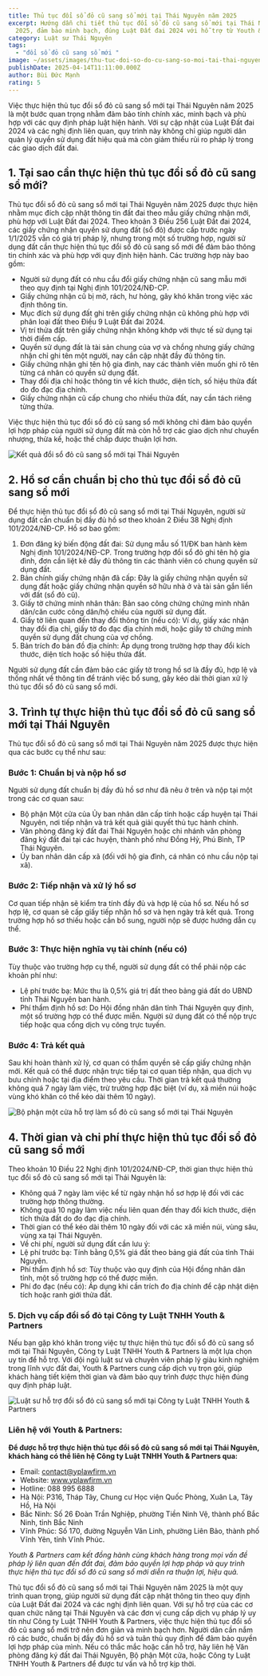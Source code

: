 ```yaml
---
title: Thủ tục đổi sổ đỏ cũ sang sổ mới tại Thái Nguyên năm 2025
excerpt: Hướng dẫn chi tiết thủ tục đổi sổ đỏ cũ sang sổ mới tại Thái Nguyên
  2025, đảm bảo minh bạch, đúng Luật Đất đai 2024 với hỗ trợ từ Youth & Partners
category: Luật sư Thái Nguyên
tags:
  - "đổi sổ đỏ cũ sang sổ mới "
image: ~/assets/images/thu-tuc-doi-so-do-cu-sang-so-moi-tai-thai-nguyen-2025.jpg
publishDate: 2025-04-14T11:11:00.000Z
author: Bùi Đức Mạnh
rating: 5
---
```

Việc thực hiện thủ tục đổi sổ đỏ cũ sang sổ mới tại Thái Nguyên năm 2025 là một bước quan trọng nhằm đảm bảo tính chính xác, minh bạch và phù hợp với các quy định pháp luật hiện hành. Với sự cập nhật của Luật Đất đai 2024 và các nghị định liên quan, quy trình này không chỉ giúp người dân quản lý quyền sử dụng đất hiệu quả mà còn giảm thiểu rủi ro pháp lý trong các giao dịch đất đai. 

## 1. Tại sao cần thực hiện thủ tục đổi sổ đỏ cũ sang sổ mới?

Thủ tục đổi sổ đỏ cũ sang sổ mới tại Thái Nguyên năm 2025 được thực hiện nhằm mục đích cập nhật thông tin đất đai theo mẫu giấy chứng nhận mới, phù hợp với Luật Đất đai 2024. Theo khoản 3 Điều 256 Luật Đất đai 2024, các giấy chứng nhận quyền sử dụng đất (sổ đỏ) được cấp trước ngày 1/1/2025 vẫn có giá trị pháp lý, nhưng trong một số trường hợp, người sử dụng đất cần thực hiện thủ tục đổi sổ đỏ cũ sang sổ mới để đảm bảo thông tin chính xác và phù hợp với quy định hiện hành. Các trường hợp này bao gồm:

* Người sử dụng đất có nhu cầu đổi giấy chứng nhận cũ sang mẫu mới theo quy định tại Nghị định 101/2024/NĐ-CP.
* Giấy chứng nhận cũ bị mờ, rách, hư hỏng, gây khó khăn trong việc xác định thông tin.
* Mục đích sử dụng đất ghi trên giấy chứng nhận cũ không phù hợp với phân loại đất theo Điều 9 Luật Đất đai 2024.
* Vị trí thửa đất trên giấy chứng nhận không khớp với thực tế sử dụng tại thời điểm cấp.
* Quyền sử dụng đất là tài sản chung của vợ và chồng nhưng giấy chứng nhận chỉ ghi tên một người, nay cần cập nhật đầy đủ thông tin.
* Giấy chứng nhận ghi tên hộ gia đình, nay các thành viên muốn ghi rõ tên từng cá nhân có quyền sử dụng đất.
* Thay đổi địa chỉ hoặc thông tin về kích thước, diện tích, số hiệu thửa đất do đo đạc địa chính.
* Giấy chứng nhận cũ cấp chung cho nhiều thửa đất, nay cần tách riêng từng thửa.

Việc thực hiện thủ tục đổi sổ đỏ cũ sang sổ mới không chỉ đảm bảo quyền lợi hợp pháp của người sử dụng đất mà còn hỗ trợ các giao dịch như chuyển nhượng, thừa kế, hoặc thế chấp được thuận lợi hơn.

![Kết quả đổi sổ đỏ cũ sang sổ mới tại Thái Nguyên](~/assets/images/ket-qua-doi-so-do-cu-sang-so-moi-tai-thai-nguyen.jpg "Kết quả đổi sổ đỏ cũ sang sổ mới tại Thái Nguyên")

## 2. Hồ sơ cần chuẩn bị cho thủ tục đổi sổ đỏ cũ sang sổ mới

Để thực hiện thủ tục đổi sổ đỏ cũ sang sổ mới tại Thái Nguyên, người sử dụng đất cần chuẩn bị đầy đủ hồ sơ theo khoản 2 Điều 38 Nghị định 101/2024/NĐ-CP. Hồ sơ bao gồm:

1. Đơn đăng ký biến động đất đai: Sử dụng mẫu số 11/ĐK ban hành kèm Nghị định 101/2024/NĐ-CP. Trong trường hợp đổi sổ đỏ ghi tên hộ gia đình, đơn cần liệt kê đầy đủ thông tin các thành viên có chung quyền sử dụng đất.
2. Bản chính giấy chứng nhận đã cấp: Đây là giấy chứng nhận quyền sử dụng đất hoặc giấy chứng nhận quyền sở hữu nhà ở và tài sản gắn liền với đất (sổ đỏ cũ).
3. Giấy tờ chứng minh nhân thân: Bản sao công chứng chứng minh nhân dân/căn cước công dân/hộ chiếu của người sử dụng đất.
4. Giấy tờ liên quan đến thay đổi thông tin (nếu có): Ví dụ, giấy xác nhận thay đổi địa chỉ, giấy tờ đo đạc địa chính mới, hoặc giấy tờ chứng minh quyền sử dụng đất chung của vợ chồng.
5. Bản trích đo bản đồ địa chính: Áp dụng trong trường hợp thay đổi kích thước, diện tích hoặc số hiệu thửa đất.

Người sử dụng đất cần đảm bảo các giấy tờ trong hồ sơ là đầy đủ, hợp lệ và thống nhất về thông tin để tránh việc bổ sung, gây kéo dài thời gian xử lý thủ tục đổi sổ đỏ cũ sang sổ mới.

## 3. Trình tự thực hiện thủ tục đổi sổ đỏ cũ sang sổ mới tại Thái Nguyên

Thủ tục đổi sổ đỏ cũ sang sổ mới tại Thái Nguyên năm 2025 được thực hiện qua các bước cụ thể như sau:

### Bước 1: Chuẩn bị và nộp hồ sơ

Người sử dụng đất chuẩn bị đầy đủ hồ sơ như đã nêu ở trên và nộp tại một trong các cơ quan sau:

* Bộ phận Một cửa của Ủy ban nhân dân cấp tỉnh hoặc cấp huyện tại Thái Nguyên, nơi tiếp nhận và trả kết quả giải quyết thủ tục hành chính.
* Văn phòng đăng ký đất đai Thái Nguyên hoặc chi nhánh văn phòng đăng ký đất đai tại các huyện, thành phố như Đồng Hỷ, Phú Bình, TP Thái Nguyên.
* Ủy ban nhân dân cấp xã (đối với hộ gia đình, cá nhân có nhu cầu nộp tại xã).

### Bước 2: Tiếp nhận và xử lý hồ sơ

Cơ quan tiếp nhận sẽ kiểm tra tính đầy đủ và hợp lệ của hồ sơ. Nếu hồ sơ hợp lệ, cơ quan sẽ cấp giấy tiếp nhận hồ sơ và hẹn ngày trả kết quả. Trong trường hợp hồ sơ thiếu hoặc cần bổ sung, người nộp sẽ được hướng dẫn cụ thể.

### Bước 3: Thực hiện nghĩa vụ tài chính (nếu có)

Tùy thuộc vào trường hợp cụ thể, người sử dụng đất có thể phải nộp các khoản phí như:

* Lệ phí trước bạ: Mức thu là 0,5% giá trị đất theo bảng giá đất do UBND tỉnh Thái Nguyên ban hành.
* Phí thẩm định hồ sơ: Do Hội đồng nhân dân tỉnh Thái Nguyên quy định, một số trường hợp có thể được miễn. Người sử dụng đất có thể nộp trực tiếp hoặc qua cổng dịch vụ công trực tuyến.

### Bước 4: Trả kết quả

Sau khi hoàn thành xử lý, cơ quan có thẩm quyền sẽ cấp giấy chứng nhận mới. Kết quả có thể được nhận trực tiếp tại cơ quan tiếp nhận, qua dịch vụ bưu chính hoặc tại địa điểm theo yêu cầu. Thời gian trả kết quả thường không quá 7 ngày làm việc, trừ trường hợp đặc biệt (ví dụ, xã miền núi hoặc vùng khó khăn có thể kéo dài thêm 10 ngày).

![Bộ phận một cửa hỗ trợ làm sổ đỏ cũ sang sổ mới tại Thái Nguyên](~/assets/images/bo-phan-mot-cua-ho-tro-lam-so-do-cu-sang-so-moi-tai-thai-nguyen.jpg "Bộ phận một cửa hỗ trợ làm sổ đỏ cũ sang sổ mới tại Thái Nguyên")

## 4. Thời gian và chi phí thực hiện thủ tục đổi sổ đỏ cũ sang sổ mới

Theo khoản 10 Điều 22 Nghị định 101/2024/NĐ-CP, thời gian thực hiện thủ tục đổi sổ đỏ cũ sang sổ mới tại Thái Nguyên là:

* Không quá 7 ngày làm việc kể từ ngày nhận hồ sơ hợp lệ đối với các trường hợp thông thường.
* Không quá 10 ngày làm việc nếu liên quan đến thay đổi kích thước, diện tích thửa đất do đo đạc địa chính.
* Thời gian có thể kéo dài thêm 10 ngày đối với các xã miền núi, vùng sâu, vùng xa tại Thái Nguyên.
* Về chi phí, người sử dụng đất cần lưu ý:
* Lệ phí trước bạ: Tính bằng 0,5% giá đất theo bảng giá đất của tỉnh Thái Nguyên.
* Phí thẩm định hồ sơ: Tùy thuộc vào quy định của Hội đồng nhân dân tỉnh, một số trường hợp có thể được miễn.
* Phí đo đạc (nếu có): Áp dụng khi cần trích đo địa chính để cập nhật diện tích hoặc ranh giới thửa đất.

### 5. Dịch vụ cấp đổi sổ đỏ tại Công ty Luật TNHH Youth & Partners

Nếu bạn gặp khó khăn trong việc tự thực hiện thủ tục đổi sổ đỏ cũ sang sổ mới tại Thái Nguyên, Công ty Luật TNHH Youth & Partners là một lựa chọn uy tín để hỗ trợ. Với đội ngũ luật sư và chuyên viên pháp lý giàu kinh nghiệm trong lĩnh vực đất đai, Youth & Partners cung cấp dịch vụ trọn gói, giúp khách hàng tiết kiệm thời gian và đảm bảo quy trình được thực hiện đúng quy định pháp luật.

![Luật sư hỗ trợ đổi sổ đỏ cũ sang sổ mới tại Công ty Luật TNHH Youth & Partners](~/assets/images/luat-su-ho-tro-doi-so-do-cu-sang-so-moi-tai-cong-ty-luat-tnhh-youth-partners.jpg "Luật sư hỗ trợ đổi sổ đỏ cũ sang sổ mới tại Công ty Luật TNHH Youth & Partners")

### Liên hệ với Youth & Partners:

**Để được hỗ trợ thực hiện thủ tục đổi sổ đỏ cũ sang sổ mới tại Thái Nguyên, khách hàng có thể liên hệ Công ty Luật TNHH Youth & Partners qua:**

* Email: contact@yplawfirm.vn
* Website: www.yplawfirm.vn
* Hotline: 088 995 6888
* Hà Nội: P316, Tháp Tây, Chung cư Học viện Quốc Phòng, Xuân La, Tây Hồ, Hà Nội
* Bắc Ninh: Số 26 Đoàn Trần Nghiệp, phường Tiền Ninh Vệ, thành phố Bắc Ninh, tỉnh Bắc Ninh
* Vĩnh Phúc: Số 170, đường Nguyễn Văn Linh, phường Liên Bảo, thành phố Vĩnh Yên, tỉnh Vĩnh Phúc.

*Youth & Partners cam kết đồng hành cùng khách hàng trong mọi vấn đề pháp lý liên quan đến đất đai, đảm bảo quyền lợi hợp pháp và quy trình thực hiện thủ tục đổi sổ đỏ cũ sang sổ mới diễn ra thuận lợi, hiệu quả.*

Thủ tục đổi sổ đỏ cũ sang sổ mới tại Thái Nguyên năm 2025 là một quy trình quan trọng, giúp người sử dụng đất cập nhật thông tin theo quy định của Luật Đất đai 2024 và các nghị định liên quan. Với sự hỗ trợ của các cơ quan chức năng tại Thái Nguyên và các đơn vị cung cấp dịch vụ pháp lý uy tín như Công ty Luật TNHH Youth & Partners, việc thực hiện thủ tục đổi sổ đỏ cũ sang sổ mới trở nên đơn giản và minh bạch hơn. Người dân cần nắm rõ các bước, chuẩn bị đầy đủ hồ sơ và tuân thủ quy định để đảm bảo quyền lợi hợp pháp của mình. Nếu có thắc mắc hoặc cần hỗ trợ, hãy liên hệ Văn phòng đăng ký đất đai Thái Nguyên, Bộ phận Một cửa, hoặc Công ty Luật TNHH Youth & Partners để được tư vấn và hỗ trợ kịp thời.
